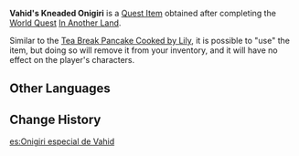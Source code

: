 {{Item Infobox
|id           = 100892
|image        = Item Onigiri.png
|type         = Quest Items
|description  = Onigiri made from rice cultivated personally by [[Vahid]]. It tastes as good as it looks.
|source1      = [[In Another Land]]
}}
'''Vahid's Kneaded Onigiri''' is a [[Quest Item]] obtained after completing the [[World Quest]] [[In Another Land]].

Similar to the [[Tea Break Pancake Cooked by Lily]], it is possible to "use" the item, but doing so will remove it from your inventory, and it will have no effect on the player's characters.<!--checked: it does not 'transform' into Onigiri-->

==Other Languages==
{{Other Languages
|en      = Vahid's Kneaded Onigiri
|zhs     = 瓦希德捏制的饭团
|zhs_rm  = Wǎxīdé Niēzhì de Fàntuán
|zht     = 瓦希德捏製的飯糰
|zht_rm  = Wǎxīdé Niēzhì de Fàntuán
|zh_tl   = Onigiri Kneaded by Vahid
|ja      = ワヒッドの手作りおにぎり
|ja_rm   = Wahiddo no Tedzukuri Onigiri
|ja_tl   = Vahid's Handmade Onigiri
|ko      = 바히드가 만든 주먹밥
|ko_rm   = Bahideu-ga Mandeun Jumeokbap
|ko_tl   = Onigiri Kneaded by Vahid
|es      = Onigiri especial de Vahid
|es_tl   = Vahid's Special Onigiri
|fr      = Onigiris de Vahid
|fr_tl   = Vahid's Onigiri
|ru      = Онигири Вахида
|ru_tl   = Vahid's Onigiri
|th      = Onigiri ที่ปั้นโดย Vahid
|th_rm   = 
|th_tl   = 
|vi      = Cơm Nắm Vahid
|vi_tl   = 
|de      = Vahids geknetete Onigiri
|de_tl   = Vahid's Kneaded Onigiri
|id      = Onigiri Buatan Vahid
|id_tl   = Onigiri Made by Vahid
|pt      = Onigiri Especial de Vahid
|pt_tl   = 
|tr      = Vahid'in Özel Onigirisi
|tr_tl   = 
|it      = Onigiri di Vahid
|it_tl   = 
}}

==Change History==
{{Change History|2.0}}

[[es:Onigiri especial de Vahid]]
